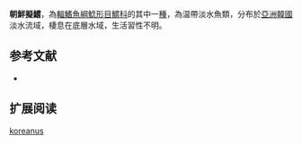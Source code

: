 {{Speciesbox
| name = 朝鮮擬鱨
| image =
| image_width = 250px
| image_caption = 
| status = NE
| status_system = IUCN3.1
| genus = Pseudobagrus 
| species = koreanus 
| authority = [[Uchida|Uchida]], 1990
| synonyms =  
}}
'''朝鮮擬鱨'''，為[[輻鰭魚綱|輻鰭魚綱]][[鯰形目|鯰形目]][[鱨科|鱨科]]的其中一[[種|種]]，為温帶淡水魚類，分布於[[亞洲|亞洲]][[韓國|韓國]]淡水流域，棲息在底層水域，生活習性不明。

==参考文献==
*{{FishBase_species|genus=Pseudobagrus|species=koreanus |year=2015|month=4}}

== 扩展阅读 ==
{{refbegin}}
{{wikispecies-inline|Pseudobagrus koreanus |朝鮮擬鱨}}
{{refend}}
{{Taxonbar|from=Q6410060}}

[[Category:擬鱨屬|koreanus]]